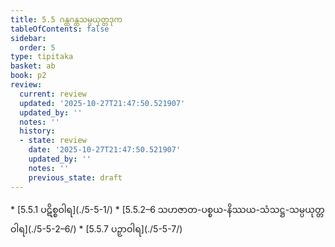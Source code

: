 ```yaml
---
title: 5.5 ဂန္ထဂန္ထသမ္ပယုတ္တဒုက
tableOfContents: false
sidebar:
  order: 5
type: tipitaka
basket: ab
book: p2
review:
  current: review
  updated: '2025-10-27T21:47:50.521907'
  updated_by: ''
  notes: ''
  history:
  - state: review
    date: '2025-10-27T21:47:50.521907'
    updated_by: ''
    notes: ''
    previous_state: draft
---
```



<ReviewStatus review={frontmatter.review} showDetails={true} />

<HypothesisAnnotation frontmatter={frontmatter} />

<DynamicBreadcrumb />



<TableOfContents book="p2" section="5.5">
* [5.5.1 ပဋိစ္စဝါရ](./5-5-1/)
* [5.5.2–6 သဟဇာတ-ပစ္စယ-နိဿယ-သံသဋ္ဌ-သမ္ပယုတ္တဝါရ](./5-5-2–6/)
* [5.5.7 ပဉှာဝါရ](./5-5-7/)
</TableOfContents>